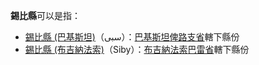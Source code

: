 '''錫比縣'''可以是指：

*[[錫比縣_(巴基斯坦)|錫比縣 (巴基斯坦)]]（سبی）：[[巴基斯坦|巴基斯坦]][[俾路支省|俾路支省]]轄下縣份
*[[錫比縣_(布吉納法索)|錫比縣 (布吉納法索)]]（Siby）：[[布吉納法索|布吉納法索]][[巴雷省|巴雷省]]轄下縣份

{{Disambiguation|Cat=三字县名消歧义}}